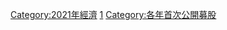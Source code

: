 [[Category:2021年經濟|Category:2021年經濟]]
[[Category:2020年代首次公開募股|1]]
[[Category:各年首次公開募股|Category:各年首次公開募股]]